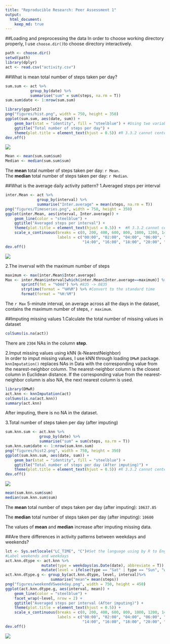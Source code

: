 ```yaml
---
title: "Reproducible Research: Peer Assessment 1"
output: 
  html_document:
    keep_md: true
---
```

##Loading and preprocessing the data
In order to choose working directory properly, I use `choose.dir()`to choose directory interactively.
```r
path <- choose.dir()
setwd(path)
library(dplyr)
act <- read.csv("activity.csv")
```

##What is mean total number of steps taken per day?
```r
sum.sum <- act %>%
           group_by(date) %>%
           summarise("sum" = sum(steps, na.rm = T))
sum.sum$date <- 1:nrow(sum.sum)

library(ggplot2)
png("figures/hist.png", width = 750, height = 350)
ggplot(sum.sum, aes(date, sum)) + 
    geom_bar(stat = "identity", fill = "steelblue") + #Using two variables from data frame to draw histogram 
    ggtitle("Total number of steps per day") +
    theme(plot.title = element_text(hjust = 0.5)) #R 3.3.2 cannot center the title automatically
dev.off()
```
![](figures/hist.png)
```r
Mean <- mean(sum.sum$sum)
Median <- median(sum.sum$sum)
```
The **mean** total number of steps taken per day: `r Mean`.  
The **median** total number of steps taken per day: `r Median`.

##What is the average daily activity pattern?
1.Averaged steps per interval
```r
inter.Mean <- act %>%
              group_by(interval) %>%
              summarise("Inter.average" = mean(steps, na.rm = T))
png("figures/Timeseries.png", width = 750, height = 350)
ggplot(inter.Mean, aes(interval, Inter.average)) +
    geom_line(color = "steelblue") + 
    ggtitle("Averaged steps per interval") +
    theme(plot.title = element_text(hjust = 0.5)) +  #R 3.3.2 cannot center the title automatically
    scale_x_continuous(breaks = c(0, 200, 400, 600, 800, 1000, 1200, 1400, 1600, 1800, 2000, 2200),
                       labels = c("00:00", "02:00", "04:00", "06:00", "08:00", "10:00", "12:00", 
                                  "14:00", "16:00", "18:00", "20:00", "22:00"))
dev.off()
```
![](figures/Timeseries.png)

2.The inverval with the maximum number of steps
```r
maximum <- max(inter.Mean$Inter.average)
Max <- inter.Mean$interval[which(inter.Mean$Inter.average==maximum)] %>% 
       sprintf(fmt = "%04d") %>% #835 -> 0835
       strptime(format = "%H%M") %>% #Convert to the standard time
       format(format = "%H:%M")
```
The `r Max` 5-minute interval, on average across all the days in the dataset, contains the maximum number of steps, `r maximum`.

##Imputing missing values
1.Calculate the total number of missing values in dataset
```r
colSums(is.na(act))
```
There are `2304` NAs in the column **step**.

2.Imput missing values using kNN (k-NearestNeighbor)  
In order to imput missing values, I use kNN through loading `DMwR` package. `knnImputation()` replaces NAs in Data with the corresponding value from the nearest-neighbor column. The nearest-neighbor column is the closest column in Euclidean distance. If the corresponding value from the nearest-neighbor column is also NA, the next nearest column is used.
```r
library(DMwR)
act.knn <- knnImputation(act)
colSums(is.na(act.knn))
summary(act.knn)
```
After imputing, there is no NA in the dataset.

3.Total number of steps taken per day (after imputing)
```r
sum.knn.sum <- act.knn %>%
               group_by(date) %>%
               summarise("sum" = sum(steps, na.rm = T))
sum.knn.sum$date <- 1:nrow(sum.knn.sum)
png("figures/hist2.png", width = 750, height = 350)
ggplot(sum.knn.sum, aes(date, sum)) + 
    geom_bar(stat = "identity", fill = "steelblue") +
    ggtitle("Total number of steps per day (After imputing)") +
    theme(plot.title = element_text(hjust = 0.5)) #R 3.3.2 cannot center the title automatically
dev.off()
```
![](figures/hist2.png)
```r
mean(sum.knn.sum$sum)
median(sum.knn.sum$sum)
```
The **mean** total number of steps taken per day (after imputing): `10637.85`  

The **median** total number of steps taken per day (after imputing): `10600`

The values of **mean** and **median** increase after imputing missing data.

##Are there differences in activity patterns between weekdays and weekends?
```r
lct <- Sys.setlocale("LC_TIME", "C")#Set the language using by R to English instead of using default language
#Label weekends and weekdays
act.knn.dtype <- act.knn %>%
                mutate(type = weekdays(as.Date(date), abbreviate = T)) %>%
                mutate(level = ifelse(type == "Sat" | type == "Sun", "weekend", "weekday"))
act.knn.dtype.g <- group_by(act.knn.dtype, level, interval)%>%
                    summarise("mean"= mean(steps))
png("figures/weekendVSweekday.png", width = 750, height = 450)
ggplot(act.knn.dtype.g, aes(interval, mean)) + 
    geom_line(color = "steelblue") + 
    facet_wrap(~level, nrow = 2) +
    ggtitle("Averaged steps per interval (After imputing)") +
    theme(plot.title = element_text(hjust = 0.5)) +
    scale_x_continuous(breaks = c(0, 200, 400, 600, 800, 1000, 1200, 1400, 1600, 1800, 2000, 2200),
                       labels = c("00:00", "02:00", "04:00", "06:00", "08:00", "10:00", "12:00", 
                                  "14:00", "16:00", "18:00", "20:00", "22:00"))
dev.off()
```
![](figures/weekendVSweekday.png)